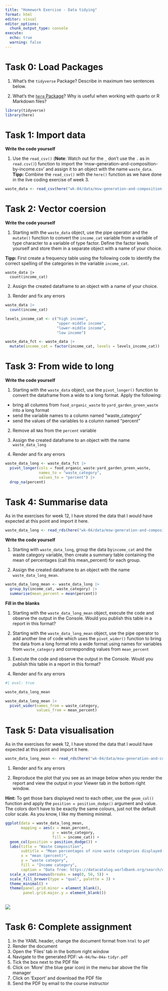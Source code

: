 ```yaml
---
title: "Homework Exercise - Data tidying"
format: html
editor: visual
editor_options: 
  chunk_output_type: console
execute:
  echo: true
  warning: false
---
```


# Task 0: Load Packages

1.  What's the `tidyverse` Package? Describe in maximum two sentences below.

2.  What's the [`here` Package](https://here.r-lib.org/articles/here.html)? Why is useful when working with quarto or R Markdown files?

```r
library(tidyverse)
library(here)
```

# Task 1: Import data

**Write the code yourself**

1.  Use the `read_csv()` (**Note**: Watch out for the `_` don't use the `.` as in `read.csv()`) function to import the 'msw-generation-and-composition-by-income.csv' and assign it to an object with the name `waste_data`. **Tipp:** Combine the `read_csv()` with the `here()` function as we have done in the live coding exercise of week 3.

```r

waste_data <- read_csv(here("wk-04/data/msw-generation-and-composition-by-income.csv"))

```

# Task 2: Vector coersion

**Write the code yourself**

1.  Starting with the `waste_data` object, use the pipe operator and the `mutate()` function to convert the `income_cat` variable from a variable of type character to a variable of type factor. Define the factor levels yourself and store them in a separate object with a name of your choice.

**Tipp:** First create a frequency table using the following code to identify the correct spelling of the categories in the variable `income_cat`.

    waste_data |> 
      count(income_cat)

2.  Assign the created dataframe to an object with a name of your choice.

3.  Render and fix any errors

```r

waste_data |> 
  count(income_cat)

levels_income_cat <- c("high income", 
                       "upper-middle income",
                       "lower-middle income",
                       "low income")

waste_data_fct <- waste_data |> 
  mutate(income_cat = factor(income_cat, levels = levels_income_cat))

```

# Task 3: From wide to long

**Write the code yourself**

1.  Starting with the `waste_data` object, use the `pivot_longer()` function to convert the dataframe from a wide to a long format. Apply the following:

-   bring all columns from `food_organic_waste` to `yard_garden_green_waste` into a long format
-   send the variable names to a column named "waste_category"
-   send the values of the variables to a column named "percent"

2.  Remove all `NA`s from the `percent` variable

3.  Assign the created dataframe to an object with the name `waste_data_long`

4.  Render and fix any errors

```r

waste_data_long <- waste_data_fct |> 
  pivot_longer(cols = food_organic_waste:yard_garden_green_waste,
               names_to = "waste_category",
               values_to = "percent") |> 
  drop_na(percent)
```

# Task 4: Summarise data

As in the exercises for week 12, I have stored the data that I would have expected at this point and import it here.

```r

waste_data_long <- read_rds(here("wk-04/data/msw-generation-and-composition-by-income-long.rds"))

```

**Write the code yourself**

1.  Starting with `waste_data_long`, group the data by`income_cat` and the waste category variable, then create a summary table containing the mean of percentages (call this mean_percent) for each group.

2.  Assign the created dataframe to an object with the name `waste_data_long_mean`.

```r

waste_data_long_mean <- waste_data_long |> 
  group_by(income_cat, waste_category) |> 
  summarise(mean_percent = mean(percent)) 

```

**Fill in the blanks**

1.  Starting with the `waste_data_long_mean` object, execute the code and observe the output in the Console. Would you publish this table in a report in this format?

2.  Starting with the `waste_data_long_mean` object, use the pipe operator to add another line of code which uses the `pivot_wider()` function to bring the data from a long format into a wide format using names for variables from `waste_category` and corresponding values from `mean_percent`

3.  Execute the code and observe the output in the Console. Would you publish this table in a report in this format?

4.  Render and fix any errors

```r
#| eval: true

waste_data_long_mean

waste_data_long_mean |> 
  pivot_wider(names_from = waste_category,
              values_from = mean_percent) 


```

# Task 5: Data visualisation

As in the exercises for week 12, I have stored the data that I would have expected at this point and import it here.

```r

waste_data_long_mean <- read_rds(here("wk-04/data/msw-generation-and-composition-by-income-long-mean.rds"))

```

1.  Render and fix any errors

2.  Reproduce the plot that you see as an image below when you render the report and view the output in your Viewer tab in the bottom right window.

**Hint:** To get those bars displayed next to each other, use the `geom_col()` function and apply the `position = position_dodge()` argument and value. The colors don't have to be exactly the same colours, just not the default color scale. As you know, I like my theming minimal.

```r

ggplot(data = waste_data_long_mean, 
       mapping = aes(x = mean_percent, 
                     y = waste_category, 
                     fill = income_cat)) + 
  geom_col(position = position_dodge()) + 
  labs(title = "Waste Composition", 
       subtitle = "Mean percentages of nine waste categories displayed by income categories", 
       x = "mean (percent)", 
       y = "waste category", 
       fill = "Income category", 
       caption = "Data from: https://datacatalog.worldbank.org/search/dataset/0039597") + 
  scale_x_continuous(breaks = seq(0, 50, 5)) + 
  scale_fill_brewer(type = "qual", palette = 3) +
  theme_minimal() + 
  theme(panel.grid.minor = element_blank(), 
        panel.grid.major.y = element_blank())
  
```

![](figs/fig-01-mean-waste-composition-by-income.png)

# Task 6: Complete assignment

1.  In the YAML header, change the document format from `html` to `pdf`
2.  Render the document
3.  Open the 'Files' tab in the bottom right window
4.  Navigate to the generated PDF: `wk-04/hw-04a-tidyr.pdf`
5.  Tick the box next to the PDF file
6.  Click on 'More' (the blue gear icon) in the menu bar above the file manager
7.  Click on 'Export' and download the PDF file
8.  Send the PDF by email to the course instructor
